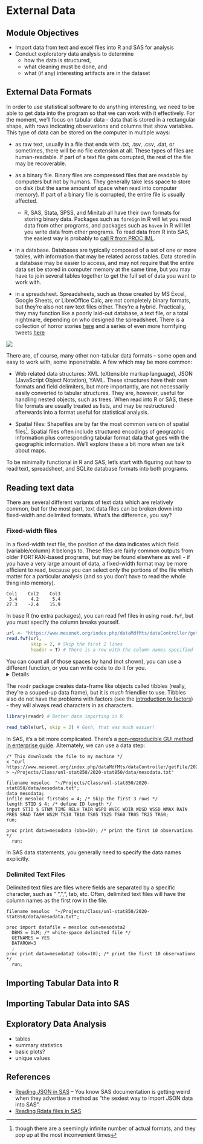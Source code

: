 # External Data {#reading-data}

## Module Objectives {-}

- Import data from text and excel files into R and SAS for analysis
- Conduct exploratory data analysis to determine 
    - how the data is structured, 
    - what cleaning must be done, and 
    - what (if any) interesting artifacts are in the dataset

## External Data Formats

In order to use statistical software to do anything interesting, we need to be able to get data into the program so that we can work with it effectively. For the moment, we'll focus on tabular data - data that is stored in a rectangular shape, with rows indicating observations and columns that show variables. This type of data can be stored on the computer in multiple ways:

- as raw text, usually in a file that ends with .txt, .tsv, .csv, .dat, or sometimes, there will be no file extension at all. These types of files are human-readable. If part of a text file gets corrupted, the rest of the file may be recoverable. 

- as a binary file. Binary files are compressed files that are readable by computers but not by humans. They generally take less space to store on disk (but the same amount of space when read into computer memory). If part of a binary file is corrupted, the entire file is usually affected.
    - R, SAS, Stata, SPSS, and Minitab all have their own formats for storing binary data. Packages such as `foreign` in R will let you read data from other programs, and packages such as `haven` in R will let you write data from other programs. To read data from R into SAS, the easiest way is probably to [call R from PROC IML](http://proc-x.com/2015/05/import-rdata-to-sas-along-with-labels/). 

- in a database. Databases are typically composed of a set of one or more tables, with information that may be related across tables. Data stored in a database may be easier to access, and may not require that the entire data set be stored in computer memory at the same time, but you may have to join several tables together to get the full set of data you want to work with. 

- in a spreadsheet. Spreadsheets, such as those created by MS Excel, Google Sheets, or LibreOffice Calc, are not completely binary formats, but they're also not raw text files either. They're a hybrid. Practically, they may function like a poorly laid-out database, a text file, or a total nightmare, depending on who designed the spreadsheet. There is a collection of horror stories [here](https://github.com/jennybc/scary-excel-stories) and a series of even more horrifying tweets [here](https://twitter.com/JennyBryan/status/722954354198597632)

![](https://imgs.xkcd.com/comics/algorithms.png)

There are, of course, many other non-tabular data formats -- some open and easy to work with, some inpenetrable. A few which may be more common:

- Web related data structures: XML (eXtensible markup language), JSON (JavaScript Object Notation), YAML. These structures have their own formats and field delimiters, but more importantly, are not necessarily easily converted to tabular structures. They are, however, useful for handling nested objects, such as trees. When read into R or SAS, these file formats are usually treated as lists, and may be restructured afterwards into a format useful for statistical analysis.

- Spatial files: Shapefiles are by far the most common version of spatial files^[though there are a seemingly infinite number of actual formats, and they pop up at the most inconvenient times]. Spatial files often include structured encodings of geographic information plus corresponding tabular format data that goes with the geographic information. We'll explore these a bit more when we talk about maps. 


To be minimally functional in R and SAS, let's start with figuring out how to read text, spreadsheet, and SQLite database formats into both programs. 

## Reading text data

There are several different variants of text data which are relatively common, but for the most part, text data files can be broken down into fixed-width and delimited formats. What's the difference, you say?

### Fixed-width files

In a fixed-width text file, the position of the data indicates which field (variable/column) it belongs to. These files are fairly common outputs from older FORTRAN-based programs, but may be found elsewhere as well - if you have a very large amount of data, a fixed-width format may be more efficient to read, because you can select only the portions of the file which matter for a particular analysis (and so you don't have to read the whole thing into memory). 

```
Col1    Col2    Col3
 3.4     4.2     5.4
27.3    -2.4    15.9
```

In base R (no extra packages), you can read fwf files in using `read.fwf`, but you must specify the column breaks yourself.
```r
url <- "https://www.mesonet.org/index.php/dataMdfMts/dataController/getFile/202006070000/mdf/TEXT/"
read.fwf(url, 
         skip = 2, # Skip the first 2 lines
         header = T) # There is a row with the column names specified
```
You can count all of those spaces by hand (not shown), you can use a different function, or you can write code to do it for you. 
<details>
```r

# I like to cheat a bit....
# Read the first few lines in
tmp <- readLines(url, n = 20)[-c(1:2)]

# split each line into a series of single characters
tmp_chars <- strsplit(tmp, '') 

# Bind the lines together into a character matrix
# do.call applies a function to an entire list - so instead of doing 18 rbinds, 
# one command will put all 18 rows together
tmp_chars <- do.call("rbind", tmp_chars) # (it's ok if you don't get this line)

# Make into a logical matrix where T = space, F = not space
tmp_chars_space <- tmp_chars == " "

# Add up the number of rows where there is a non-space character
# space columns would have 0s/FALSE
tmp_space <- colSums(!tmp_chars_space)

# We need a nonzero column followed by a zero column
breaks <- which(tmp_space != 0 & c(tmp_space[-1], 0) == 0)

# Then, we need to get the widths between the columns
widths <- diff(c(0, breaks))

# Now we're ready to go
mesodata <- read.fwf(url, skip = 3, widths = widths, header = F)
# read header separately - if you use header = T, it errors for some reason.
# It's easier just to work around the error than to fix it :)
mesodata_names <- read.fwf(url, skip = 2, n = 1, widths = widths, header = F, 
                           stringsAsFactors = F)
names(mesodata) <- as.character(mesodata_names)
```
```r
knitr::kable(mesodata)
```
</details>

The `readr` package creates data-frame like objects called tibbles (really, they're a souped-up data frame), but it is *much* friendlier to use. Tibbles also do not have the problems with factors (see the [introduction to factors](#factors)) - they will always read characters in as characters. 

```r
library(readr) # Better data importing in R

read_table(url, skip = 2) # Gosh, that was much easier!
```

In SAS, it's a bit more complicated. There's a [non-reproducible GUI method in enterprise guide](https://blogs.sas.com/content/sasdummy/2020/03/23/import-text-data-sas-enterprise-guide/). 
Alternately, we can use a data step:

```sashtml
/* This downloads the file to my machine */
x "curl https://www.mesonet.org/index.php/dataMdfMts/dataController/getFile/202006070000/mdf/TEXT/ > ~/Projects/Class/unl-stat850/2020-stat850/data/mesodata.txt"

filename mesoloc  "~/Projects/Class/unl-stat850/2020-stat850/data/mesodata.txt";
data mesodata;
infile mesoloc firstobs = 4; /* Skip the first 3 rows */
length STID $ 4; /* define ID length */
input STID $ STNM TIME RELH TAIR WSPD WVEC WDIR WDSD WSSD WMAX RAIN PRES SRAD TA9M WS2M TS10 TB10 TS05 TS25 TS60 TR05 TR25 TR60;
run;
  
proc print data=mesodata (obs=10); /* print the first 10 observations */
  run;
```

In SAS data statements, you generally need to specify the data names explicitly. 

### Delimited Text Files

Delimited text files are files where fields are separated by a specific character, such as " ", ",", tab, etc. Often, delimited text files will have the column names as the first row in the file. 



```sashtml
filename mesoloc  "~/Projects/Class/unl-stat850/2020-stat850/data/mesodata.txt";

proc import datafile = mesoloc out=mesodata2
  DBMS = DLM; /* white-space delimited file */
  GETNAMES = YES
  DATAROW=3
  ;
proc print data=mesodata2 (obs=10); /* print the first 10 observations */
  run;
```


## Importing Tabular Data into R

## Importing Tabular Data into SAS

## Exploratory Data Analysis

- tables
- summary statistics
- basic plots?
- unique values


## References

- [Reading JSON in SAS](https://support.sas.com/resources/papers/proceedings17/0856-2017.pdf) -- You know SAS documentation is getting weird when they advertise a method as "the sexiest way to import JSON data into SAS". 
- [Reading Rdata files in SAS](http://proc-x.com/2015/05/import-rdata-to-sas-along-with-labels/)
